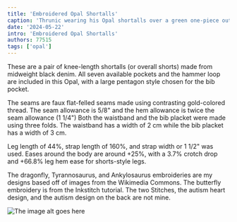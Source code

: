 ```yaml
---
title: 'Embroidered Opal Shortalls'
caption: 'Thrunic wearing his Opal shortalls over a green one-piece outfit.'
date: '2024-05-22'
intro: 'Embroidered Opal Shortalls'
authors: 77515
tags: ['opal']
---
```


<!-- truncate -->

These are a pair of knee-length shortalls (or overall shorts) made from midweight black denim. All seven available pockets and the hammer loop are included in this Opal, with a large pentagon style chosen for the bib pocket.

The seams are faux flat-felled seams made using contrasting gold-colored thread. The seam allowance is 5/8" and the hem allowance is twice the seam allowance (1 1/4") Both the waistband and the bib placket were made using three folds. The waistband has a width of 2 cm while the bib placket has a width of 3 cm.

Leg length of 44%, strap length of 160%, and strap width or 1 1/2" was used. Eases around the body are around +25%, with a 3.7% crotch drop and +66.8% leg hem ease for shorts-style legs.

The dragonfly, Tyrannosaurus, and Ankylosaurus embroideries are my designs based off of images from the Wikimedia Commons. The butterfly embroidery is from the Inkstitch tutorial. The two Stitches, the autism heart design, and the autism design on the back are not mine.

![The image alt goes here](https://imagedelivery.net/ouSuR9yY1bHt-fuAokSA5Q/showcase-embroidered-opal-shortalls-1/public 'The image caption/title goes here')
